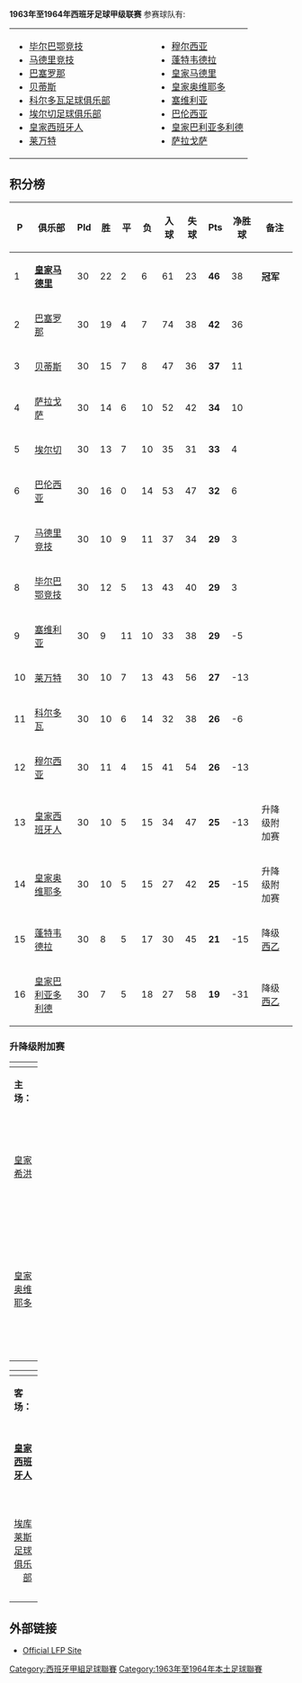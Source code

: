 {{NoteTA|G1=football|G2=西甲}}
'''1963年至1964年西班牙足球甲级联赛''' 参赛球队有:

{{Location map+ |Spain |width=400 |float=right |caption=西甲球队位置 1963–64 |places=
{{Location map~ |Spain |lat=43.263472 |long=-2.948150 |label=<small>[[毕尔巴鄂竞技|毕尔巴鄂竞技]]</small> |position=left}}
{{Location map~ |Spain |lat=40.401703 |long=-3.720628 |label=<small>[[马德里竞技|马德里竞技]]</small> |position=left}}
{{Location map~ |Spain |lat=41.380889 |long=2.1228167 |label=<small>[[巴塞罗那足球俱乐部|巴塞罗那]]</small> |position=bottom}}
{{Location map~ |Spain |lat=37.486419 |long=-5.981750 |label=<small>[[皇家贝蒂斯|贝蒂斯]]</small> |position=top}}
{{Location map~ |Spain |lat=37.872219 |long=-4.764550 |label=<small>[[科尔多瓦足球俱乐部|科尔多瓦]]</small> |position=top}}
{{Location map~ |Spain |lat=38.267111 |long=-0.663272 |label=<small>[[埃尔切足球俱乐部|埃尔切]]</small> |position=right}}
{{Location map~ |Spain |lat=41.347861 |long=2.0756667 |label=<small>[[皇家西班牙人|皇家西班牙人]]</small> |position=left}}
{{Location map~ |Spain |lat=39.494703 |long=-0.363842 |label=<small>[[莱万特|莱万特]]</small> }}
{{Location map~ |Spain |lat=40.453053 |long=-3.688356 |label=<small>[[皇家马德里足球俱乐部|皇家马德里]]</small> |position= right}}
{{Location map~ |Spain |lat=38.042247 |long=-1.144739 |label=<small>[[穆尔西亚|穆尔西亚]]</small> |position=left}}
{{Location map~ |Spain |lat=43.358522 |long=-5.860761 |label=<small>[[皇家奥维耶多|奥维耶多]]</small> |position=bottom}}
{{Location map~ |Spain |lat=42.511842 |long=-8.439706 |label=<small>[[蓬特韦德拉|蓬特韦德拉]]</small> |position=right}}
{{Location map~ |Spain |lat=37.384039 |long=-5.970583 |label=<small>[[塞维利亚足球俱乐部|塞维利亚]]</small>  |position=bottom}}
{{Location map~ |Spain |lat=39.474616 |long=-0.358219 |label=<small>[[巴伦西亚足球俱乐部|巴伦西亚]]</small> |position=bottom }}
{{Location map~ |Spain |lat=41.644444 |long=-4.761111 |label=<small>[[皇家巴利亚多利德|皇家巴利亚多利德]]</small> |position=bottom}}
{{Location map~ |Spain |lat=41.636472 |long=-0.901828 |label=<small>[[皇家萨拉戈萨|萨拉戈萨]]</small> |position=top }}
}} 

{|border="0" cellpadding="2"
|- valign="top"
|
* [[毕尔巴鄂竞技|毕尔巴鄂竞技]]
* [[马德里竞技|马德里竞技]]
* [[巴塞罗那足球俱乐部|巴塞罗那]]
* [[皇家贝蒂斯|贝蒂斯]]
* [[科尔多瓦足球俱乐部|科尔多瓦足球俱乐部]]
* [[埃尔切足球俱乐部|埃尔切足球俱乐部]]
* [[皇家西班牙人|皇家西班牙人]]
* [[莱万特|莱万特]]
|width="50"| 
|valign="top"|
* [[穆尔西亚|穆尔西亚]]
* [[蓬特韦德拉足球俱乐部|蓬特韦德拉]]
* [[皇家马德里足球俱乐部|皇家马德里]]
* [[皇家奥维耶多|皇家奥维耶多]]
* [[塞维利亚足球俱乐部|塞维利亚]]
* [[巴伦西亚足球俱乐部|巴伦西亚]]
* [[皇家巴利亚多利德|皇家巴利亚多利德]]
* [[皇家萨拉戈萨|萨拉戈萨]]
|}

== 积分榜 ==
{| bgcolor="#f7f8ff" cellpadding="3" cellspacing="0" border="1" style="font-size: 85%; border: gray solid 1px; border-collapse: collapse;"
|- bgcolor="#CCCCCC"
! P !! 俱乐部!! Pld !! 胜 !! 平 !! 负 !! 入球 !! 失球 !! Pts !! 净胜球 !! 备注
|-align="center"
|1||align="left"|'''[[皇家马德里足球俱乐部|皇家马德里]]'''||30||22||2||6||61||23||'''46'''||38||'''冠军'''
|-align="center" bgcolor="#EFEFEF"
|2||align="left"|[[巴塞罗那足球俱乐部|巴塞罗那]]||30||19||4||7||74||38||'''42'''||36||
|-align="center"
|3||align="left"|[[皇家贝蒂斯|贝蒂斯]]||30||15||7||8||47||36||'''37'''||11||
|-align="center" bgcolor="#EFEFEF"
|4||align="left"|[[皇家萨拉戈萨|萨拉戈萨]]||30||14||6||10||52||42||'''34'''||10||
|-align="center"
|5||align="left"|[[埃尔切足球俱乐部|埃尔切]]||30||13||7||10||35||31||'''33'''||4||
|-align="center" bgcolor="#EFEFEF"
|6||align="left"|[[巴伦西亚足球俱乐部|巴伦西亚]]||30||16||0||14||53||47||'''32'''||6||
|-align="center"
|7||align="left"|[[马德里竞技|马德里竞技]]||30||10||9||11||37||34||'''29'''||3||
|-align="center" bgcolor="#EFEFEF"
|8||align="left"|[[毕尔巴鄂竞技|毕尔巴鄂竞技]]||30||12||5||13||43||40||'''29'''||3||
|-align="center"
|9||align="left"|[[塞维利亚足球俱乐部|塞维利亚]]||30||9||11||10||33||38||'''29'''||-5||
|-align="center" bgcolor="#EFEFEF"
|10||align="left"|[[莱万特|莱万特]]||30||10||7||13||43||56||'''27'''||-13||
|-align="center"
|11||align="left"|[[科尔多瓦足球俱乐部|科尔多瓦]]||30||10||6||14||32||38||'''26'''||-6||
|-align="center" bgcolor="#EFEFEF"
|12||align="left"|[[穆尔西亚|穆尔西亚]]||30||11||4||15||41||54||'''26'''||-13||
|-align="center"
|13||align="left"|[[皇家西班牙人|皇家西班牙人]]||30||10||5||15||34||47||'''25'''||-13|| 升降级附加赛
|-align="center" bgcolor="#EFEFEF"
|14||align="left"|[[皇家奥维耶多|皇家奥维耶多]]||30||10||5||15||27||42||'''25'''||-15|| 升降级附加赛
|-align="center"
|15||align="left"|[[蓬特韦德拉|蓬特韦德拉]]||30||8||5||17||30||45||'''21'''||-15|| 降级[[西班牙足球乙级联赛|西乙]]
|-align="center" bgcolor="#EFEFEF"
|16||align="left"|[[皇家巴利亚多利德|皇家巴利亚多利德]]||30||7||5||18||27||58||'''19'''||-31|| 降级[[西班牙足球乙级联赛|西乙]]
|}

===升降级附加赛===
{| width=100% cellspacing=1
!width=20%|
!width=12%|
!width=20%|
!
|-
|'''主场：'''
|- style=font-size:90%
|align=right|[[希洪竞技|皇家希洪]]
|align=center|'''1-0'''
|[[皇家西班牙人|皇家西班牙人]] 
|- style=font-size:90%
|align=right|[[皇家奥维耶多|皇家奥维耶多]]
|align=center|'''4-1'''
|[[埃库莱斯足球俱乐部|埃库莱斯足球俱乐部]]
|}

{| width=100% cellspacing=1
!width=20%|
!width=12%|
!width=20%|
!
|-
|'''客场：'''
|- style=font-size:90%
|align=right|'''[[皇家西班牙人|皇家西班牙人]]'''
|align=center|'''3-0'''
|[[希洪竞技|皇家希洪]]
|Agg:'''3-1'''
|- style=font-size:90%
|align=right|[[埃库莱斯足球俱乐部|埃库莱斯足球俱乐部]]
|align=center|'''1-0'''
|'''[[皇家奥维耶多|皇家奥维耶多]]'''
|Agg:'''2-4'''
|}

==外部链接==
*{{es icon}} [http://www.lfp.es/ Official LFP Site]{{Wayback|url=http://www.lfp.es/ |date=20080113205641 }}

{{西班牙足球甲級聯賽賽季}}

{{DEFAULTSORT:1963-64赛季西班牙足球甲级联赛}}
[[Category:西班牙甲組足球聯賽|Category:西班牙甲組足球聯賽]]
[[Category:1963年至1964年本土足球聯賽|Category:1963年至1964年本土足球聯賽]]
